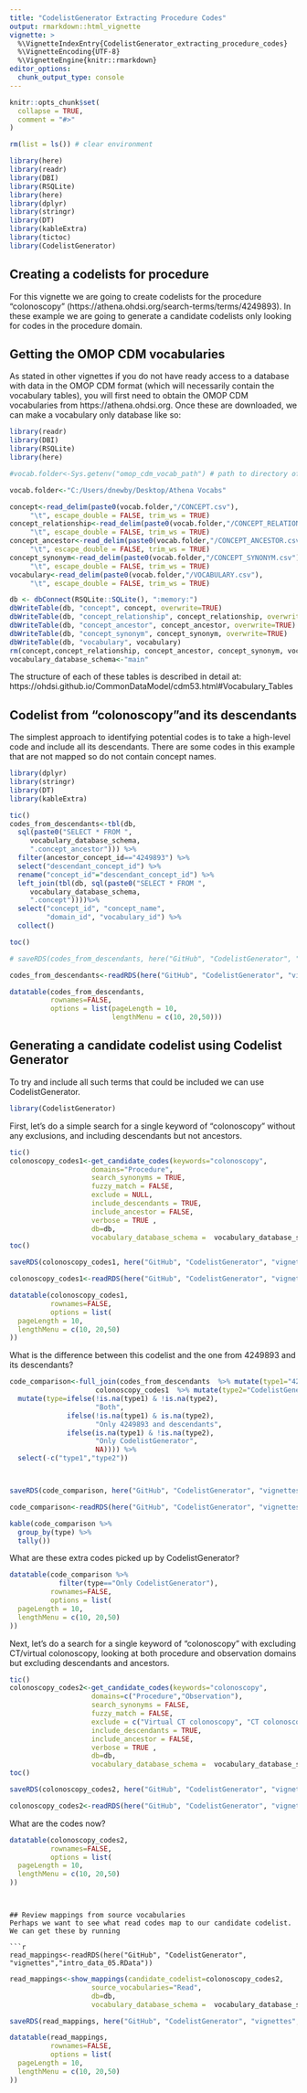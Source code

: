 ```yaml
---
title: "CodelistGenerator Extracting Procedure Codes"
output: rmarkdown::html_vignette
vignette: >
  %\VignetteIndexEntry{CodelistGenerator_extracting_procedure_codes}
  %\VignetteEncoding{UTF-8}
  %\VignetteEngine{knitr::rmarkdown}
editor_options: 
  chunk_output_type: console
---
```



```r
knitr::opts_chunk$set(
  collapse = TRUE,
  comment = "#>"
)
```

```r
rm(list = ls()) # clear environment

library(here)
library(readr)
library(DBI)
library(RSQLite)
library(here)
library(dplyr)
library(stringr)
library(DT)
library(kableExtra)
library(tictoc)
library(CodelistGenerator)
```

## Creating a codelists for procedure
For this vignette we are going to create codelists for the procedure "colonoscopy" (https://athena.ohdsi.org/search-terms/terms/4249893). In these example we are going to generate a candidate codelists only looking for codes in the procedure domain.

## Getting the OMOP CDM vocabularies
As stated in other vignettes if you do not have ready access to a database with data in the OMOP CDM format (which will necessarily contain the vocabulary tables), you will first need to obtain the OMOP CDM vocabularies from https://athena.ohdsi.org. Once these are downloaded, we can make a vocabulary only database like so:

```r
library(readr)
library(DBI)
library(RSQLite)
library(here)
```

```r
#vocab.folder<-Sys.getenv("omop_cdm_vocab_path") # path to directory of unzipped files

vocab.folder<-"C:/Users/dnewby/Desktop/Athena Vocabs"

concept<-read_delim(paste0(vocab.folder,"/CONCEPT.csv"),
     "\t", escape_double = FALSE, trim_ws = TRUE)
concept_relationship<-read_delim(paste0(vocab.folder,"/CONCEPT_RELATIONSHIP.csv"),
     "\t", escape_double = FALSE, trim_ws = TRUE) 
concept_ancestor<-read_delim(paste0(vocab.folder,"/CONCEPT_ANCESTOR.csv"),
     "\t", escape_double = FALSE, trim_ws = TRUE)
concept_synonym<-read_delim(paste0(vocab.folder,"/CONCEPT_SYNONYM.csv"),
     "\t", escape_double = FALSE, trim_ws = TRUE)
vocabulary<-read_delim(paste0(vocab.folder,"/VOCABULARY.csv"),
     "\t", escape_double = FALSE, trim_ws = TRUE)

db <- dbConnect(RSQLite::SQLite(), ":memory:")
dbWriteTable(db, "concept", concept, overwrite=TRUE)
dbWriteTable(db, "concept_relationship", concept_relationship, overwrite=TRUE)
dbWriteTable(db, "concept_ancestor", concept_ancestor, overwrite=TRUE)
dbWriteTable(db, "concept_synonym", concept_synonym, overwrite=TRUE)
dbWriteTable(db, "vocabulary", vocabulary)
rm(concept,concept_relationship, concept_ancestor, concept_synonym, vocabulary)
vocabulary_database_schema<-"main"
```

The structure of each of these tables is described in detail at: https://ohdsi.github.io/CommonDataModel/cdm53.html#Vocabulary_Tables 

## Codelist from "colonoscopy"and its descendants
The simplest approach to identifying potential codes is to take a high-level code and include all its descendants. There are some codes in this example that are not mapped so do not contain concept names.
```r
library(dplyr)
library(stringr)
library(DT)
library(kableExtra)
```

```r

tic()
codes_from_descendants<-tbl(db, 
  sql(paste0("SELECT * FROM ",
     vocabulary_database_schema,
     ".concept_ancestor"))) %>% 
  filter(ancestor_concept_id=="4249893") %>% 
  select("descendant_concept_id") %>% 
  rename("concept_id"="descendant_concept_id") %>% 
  left_join(tbl(db, sql(paste0("SELECT * FROM ",
     vocabulary_database_schema,
     ".concept"))))%>%
  select("concept_id", "concept_name", 
         "domain_id", "vocabulary_id") %>% 
  collect()

toc()

# saveRDS(codes_from_descendants, here("GitHub", "CodelistGenerator", "vignettes","proc_data_01.RData"))

```

```r
codes_from_descendants<-readRDS(here("GitHub", "CodelistGenerator", "vignettes","proc_data_01.RData"))
```

```r
datatable(codes_from_descendants,
          rownames=FALSE,
          options = list(pageLength = 10,
                         lengthMenu = c(10, 20,50)))

```

## Generating a candidate codelist using Codelist Generator
To try and include all such terms that could be included we can use CodelistGenerator.

```r
library(CodelistGenerator)
```

First, let's do a simple search for a single keyword of "colonoscopy" without any exclusions, and including descendants but not ancestors.
```r
tic()
colonoscopy_codes1<-get_candidate_codes(keywords="colonoscopy",
                    domains="Procedure",
                    search_synonyms = TRUE,
                    fuzzy_match = FALSE,
                    exclude = NULL,
                    include_descendants = TRUE,
                    include_ancestor = FALSE,
                    verbose = TRUE ,
                    db=db,
                    vocabulary_database_schema =  vocabulary_database_schema)
toc()

saveRDS(colonoscopy_codes1, here("GitHub", "CodelistGenerator", "vignettes","proc_data_02.RData"))

```

```r
colonoscopy_codes1<-readRDS(here("GitHub", "CodelistGenerator", "vignettes","proc_data_02.RData"))
```

```r
datatable(colonoscopy_codes1,
          rownames=FALSE,
          options = list(
  pageLength = 10,
  lengthMenu = c(10, 20,50)
))
```

What is the difference between this codelist and the one from 4249893 and its descendants?
```r
code_comparison<-full_join(codes_from_descendants  %>% mutate(type1="4249893 and descendants"), 
                     colonoscopy_codes1  %>% mutate(type2="CodelistGenerator")) %>% 
  mutate(type=ifelse(!is.na(type1) & !is.na(type2),
                     "Both",
              ifelse(!is.na(type1) & is.na(type2),
                     "Only 4249893 and descendants",
              ifelse(is.na(type1) & !is.na(type2),
                     "Only CodelistGenerator",
                     NA)))) %>% 
  select(-c("type1","type2"))



saveRDS(code_comparison, here("GitHub", "CodelistGenerator", "vignettes","proc_data_03.RData"))

```

```r
code_comparison<-readRDS(here("GitHub", "CodelistGenerator", "vignettes","proc_data_03.RData"))
```

```r
kable(code_comparison %>% 
  group_by(type) %>% 
  tally())
```

What are these extra codes picked up by CodelistGenerator?
```r
datatable(code_comparison %>% 
            filter(type=="Only CodelistGenerator"),
          rownames=FALSE,
          options = list(
  pageLength = 10,
  lengthMenu = c(10, 20,50)
))
```

Next, let's do a search for a single keyword of "colonoscopy" with excluding CT/virtual colonoscopy, looking at both procedure and observation domains but excluding descendants and ancestors.

```r
tic()
colonoscopy_codes2<-get_candidate_codes(keywords="colonoscopy",
                    domains=c("Procedure","Observation"),
                    search_synonyms = FALSE,
                    fuzzy_match = FALSE,
                    exclude = c("Virtual CT colonoscopy", "CT colonoscopy"),
                    include_descendants = TRUE,
                    include_ancestor = FALSE,
                    verbose = TRUE ,
                    db=db,
                    vocabulary_database_schema =  vocabulary_database_schema)
toc()

saveRDS(colonoscopy_codes2, here("GitHub", "CodelistGenerator", "vignettes","proc_data_04.RData"))

```

```r
colonoscopy_codes2<-readRDS(here("GitHub", "CodelistGenerator", "vignettes","proc_data_04.RData"))
```

What are the codes now?
```r

datatable(colonoscopy_codes2,
          rownames=FALSE,
          options = list(
  pageLength = 10,
  lengthMenu = c(10, 20,50)
))
```
```


## Review mappings from source vocabularies
Perhaps we want to see what read codes map to our candidate codelist. We can get these by running

```r
read_mappings<-readRDS(here("GitHub", "CodelistGenerator", "vignettes","intro_data_05.RData"))
```

```r
read_mappings<-show_mappings(candidate_codelist=colonoscopy_codes2,
                    source_vocabularies="Read",
                    db=db,
                    vocabulary_database_schema =  vocabulary_database_schema)

saveRDS(read_mappings, here("GitHub", "CodelistGenerator", "vignettes","proc_data_05.RData"))

```

```r
datatable(read_mappings,
          rownames=FALSE,
          options = list(
  pageLength = 10,
  lengthMenu = c(10, 20,50)
))
```
